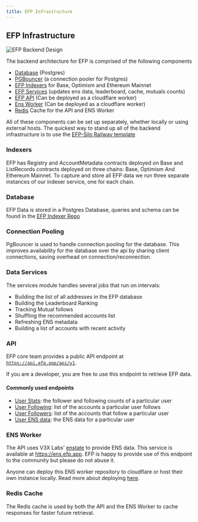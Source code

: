 ```yaml
---
title: EFP Infrastructure
---
```


## EFP Infrastructure

![EFP Backend Design](/backend-design.png)

The backend architecture for EFP is comprised of the following components

- [Database](https://hub.docker.com/_/postgres) (Postgres)
- [PGBouncer](https://hub.docker.com/r/pgbouncer/pgbouncer) (a connection pooler for Postgres)
- [EFP Indexers](https://github.com/ethereumfollowprotocol/indexer) for Base, Optimism and Ethereum Mainnet
- [EFP Services](https://github.com/ethereumfollowprotocol/services) (updates ens data, leaderboard, cache, mutuals counts)
- [EFP API](https://github.com/ethereumfollowprotocol/api) (Can be deployed as a cloudflare worker)
- [Ens Worker](https://github.com/v3xlabs/enstate) (Can be deployed as a cloudflare worker)
- [Redis](https://hub.docker.com/_/redis) Cache for the API and ENS Worker

All of these components can be set up separately, whether locally or using external hosts. The quickest way to stand up all of the backend infrastructure is to use the [EFP-Silo Railway template](https://railway.app/template/pDGEZm?referralCode=AavWEU)

### Indexers

EFP has Registry and AccountMetadata contracts deployed on Base and ListRecords contracts deployed on three chains: Base, Optimism And Ethereum Mainnet. To capture and store all EFP data we run three separate instances of our indexer service, one for each chain.

### Database

EFP Data is stored in a Postgres Database, queries and schema can be found in the [EFP Indexer Repo](https://github.com/ethereumfollowprotocol/indexer/tree/develop/db)

### Connection Pooling

PgBouncer is used to handle connection pooling for the database. This improves availability for the database over the api by sharing client connections, saving overhead on connection/reconnection.

### Data Services

The services module handles several jobs that run on intervals:

- Building the list of all addresses in the EFP database
- Building the Leaderboard Ranking
- Tracking Mutual follows
- Shuffling the recommended accounts list
- Refreshing ENS metadata
- Building a list of accounts with recent activity

### API

EFP core team provides a public API endpoint at [`https://api.efp.app/api/v1`](https://api.efp.app/api/v1).

If you are a developer, you are free to use this endpoint to retrieve EFP data.

#### Commonly used endpoints

- [User Stats](https://docs.efp.app/api/users/stats/): the follower and following counts of a particular user
- [User Following](https://docs.efp.app/api/users/following/): list of the accounts a particular user follows
- [User Followers](https://docs.efp.app/api/users/followers/): list of the accounts that follow a particular user
- [User ENS data](https://docs.efp.app/api/users/ens/): the ENS data for a particular user

### ENS Worker

The API uses V3X Labs' [enstate](https://github.com/v3xlabs/enstate) to provide ENS data. This service is available at https://ens.efp.app. EFP is happy to provide use of this endpoint to the community but please do not abuse it.

Anyone can deploy this ENS worker repository to cloudflare or host their own instance locally. Read more about deploying [here](https://github.com/v3xlabs/enstate?tab=readme-ov-file#-cloudflare-workers).

### Redis Cache

The Redis cache is used by both the API and the ENS Worker to cache responses for faster future retrieval.
